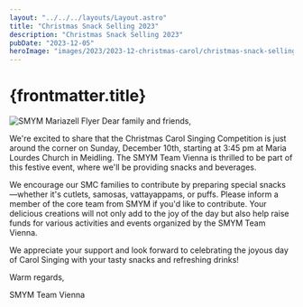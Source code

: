 ```yaml
---
layout: "../../../layouts/Layout.astro"
title: "Christmas Snack Selling 2023"
description: "Christmas Snack Selling 2023"
pubDate: "2023-12-05"
heroImage: "images/2023/2023-12-christmas-carol/christmas-snack-selling.jpg"
---
```

# {frontmatter.title}
<section>
<img src={`${import.meta.env.PUBLIC_ASSETS}${frontmatter.heroImage}`} alt="SMYM Mariazell Flyer" />
Dear family and friends,

We're excited to share that the Christmas Carol Singing Competition is just around the corner on Sunday, December 10th, starting at 3:45 pm at Maria Lourdes Church in Meidling. The SMYM Team Vienna is thrilled to be part of this festive event, where we'll be providing snacks and beverages.

We encourage our SMC families to contribute by preparing special snacks—whether it's cutlets, samosas, vattayappams, or puffs. Please inform a member of the core team from SMYM if you'd like to contribute. Your delicious creations will not only add to the joy of the day but also help raise funds for various activities and events organized by the SMYM Team Vienna.

We appreciate your support and look forward to celebrating the joyous day of Carol Singing with your tasty snacks and refreshing drinks!

Warm regards,

SMYM Team Vienna
</section>

